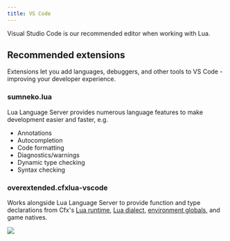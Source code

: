 ```yaml
---
title: VS Code
---
```



Visual Studio Code is our recommended editor when working with Lua.

<DownloadButton link="https://code.visualstudio.com/Download" />

## Recommended extensions

Extensions let you add languages, debuggers, and other tools to VS Code - improving your developer experience.

### sumneko.lua

Lua Language Server provides numerous language features to make development easier and faster, e.g.

- Annotations
- Autocompletion
- Code formatting
- Diagnostics/warnings
- Dynamic type checking
- Syntax checking

<div className="flex flex-wrap gap-1">
  <GhButton link="https://github.com/LuaLS/lua-language-server" />
  <DownloadButton link="https://marketplace.visualstudio.com/items?itemName=sumneko.lua" />
  <DocButton link="https://github.com/LuaLS/lua-language-server/wiki" />
</div>

### overextended.cfxlua-vscode

Works alongside Lua Language Server to provide function and type declarations from Cfx's [Lua runtime](https://github.com/citizenfx/fivem/blob/master/code/components/citizen-scripting-lua/src/LuaScriptRuntime.cpp), [Lua dialect](https://github.com/citizenfx/lua/tree/luaglm-dev/cfx), [environment globals](https://github.com/citizenfx/fivem/blob/master/data/shared/citizen/scripting/lua/scheduler.lua), and game natives.

![](https://user-images.githubusercontent.com/65407488/141656446-21f9105a-9371-4bb3-9089-ab672930f830.png)

<div className="flex flex-wrap gap-1">
  <GhButton link="https://github.com/overextended/cfxlua-vscode" />
  <DownloadButton link="https://marketplace.visualstudio.com/items?itemName=overextended.cfxlua-vscode" />
</div>
